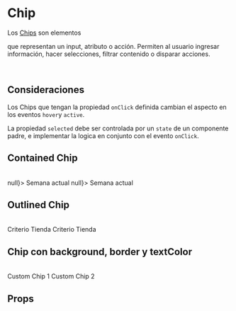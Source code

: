 

<Meta title="Web/Components/Chip" />

# Chip

Los [Chips](https://material.io/design/components/chips.html) son elementos

que representan un input, atributo o acción. Permiten al usuario ingresar información, hacer selecciones,
filtrar contenido o disparar acciones.

<br />

## Consideraciones

Los Chips que tengan la propiedad `onClick` definida cambian el aspecto en los eventos `hover`y `active`.

La propiedad `selected` debe ser controlada por un `state` de un componente padre, e implementar la logica en conjunto con el evento `onClick`.

## Contained Chip

<br />

<Preview>
	<Story name="Contained Chip">
		<Chip variant="contained" onClick={() => null}>
			Semana actual
		</Chip>
		<Chip variant="contained" selected onClick={() => null}>
			Semana actual
		</Chip>
	</Story>
</Preview>

## Outlined Chip

<br />

<Preview>
	<Story name="Outlined Chip">
		<Chip variant="outlined">Criterio Tienda</Chip>
		<Chip selected variant="outlined">
			Criterio Tienda
		</Chip>
	</Story>
</Preview>

## Chip con background, border y textColor

<br />

<Preview>
	<Story name="Custom Chip">
		<Chip
			backgroundColor={{ type: 'success', color: 'main' }}
			textColor={{ type: 'error', color: 'main' }}
			icon="box"
			iconColor="white"
		>
			Custom Chip 1
		</Chip>
		<Chip
			backgroundColor={{ type: 'warning', color: 'main' }}
			borderColor={{ type: 'error', color: 'main' }}
			textColor={{ type: 'white', color: 'main' }}
			iconColor="white"
			icon="filter"
		>
			Custom Chip 2
		</Chip>
	</Story>
</Preview>

## Props

<Props of={Chip} />
